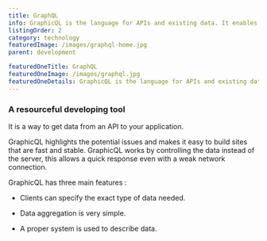 ```yaml
---
title: GraphQL
info: GraphicQL is the language for APIs and existing data. It enables you with the knowledge there is to run your website, app, or database properly.
listingOrder: 2
category: technology
featuredImage: /images/graphql-home.jpg
parent: development

featuredOneTitle: GraphQL
featuredOneImage: /images/graphql.jpg
featuredOneDetails: GraphicQL is the language for APIs and existing data. It enables you with the knowledge there is to run your website, app, or database properly.
---
```


### A resourceful developing tool

It is a way to get data from an API to your application.

GraphicQL highlights the potential issues and makes it easy to build sites that are fast and stable. GraphicQL works by controlling the data instead of the server, this allows a quick response even with a weak network connection.

GraphicQL has three main features :

- Clients can specify the exact type of data needed.

- Data aggregation is very simple.

- A proper system is used to describe data.
